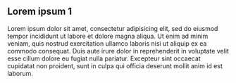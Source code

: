 == Lorem ipsum 1 {{a:LoremIpsum1}} ==
Lorem ipsum dolor sit amet, consectetur adipisicing elit, sed do eiusmod tempor incididunt ut labore et dolore magna aliqua. Ut enim ad minim veniam, quis nostrud exercitation ullamco laboris nisi ut aliquip ex ea commodo consequat. Duis aute irure dolor in reprehenderit in voluptate velit esse cillum dolore eu fugiat nulla pariatur. Excepteur sint occaecat cupidatat non proident, sunt in culpa qui officia deserunt mollit anim id est laborum.
